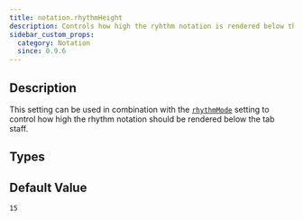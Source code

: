 ```yaml
---
title: notation.rhythmHeight
description: Controls how high the ryhthm notation is rendered below the tab staff
sidebar_custom_props:
  category: Notation
  since: 0.9.6
---
```


<SinceBadge since="0.9.6" />


## Description
This setting can be used in combination with the [`rhythmMode`](/docs/reference/settings/notation/rhythmmode) setting to control how high the rhythm notation should be rendered below the tab staff.

<PropertyDescription showJson={true} />

## Types

<TypeTable>
    <TypeRow name={"number"} />
</TypeTable>

## Default Value

`15`
